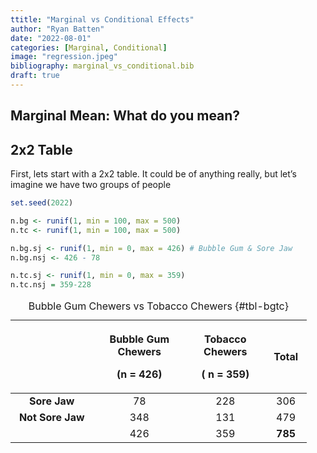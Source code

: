 ```yaml
---
ttitle: "Marginal vs Conditional Effects"
author: "Ryan Batten"
date: "2022-08-01"
categories: [Marginal, Conditional]
image: "regression.jpeg"
bibliography: marginal_vs_conditional.bib
draft: true
---
```


## Marginal Mean: What do you mean?

## 2x2 Table

First, lets start with a 2x2 table. It could be of anything really, but let's imagine we have two groups of people

```r

set.seed(2022)

n.bg <- runif(1, min = 100, max = 500)
n.tc <- runif(1, min = 100, max = 500)

n.bg.sj <- runif(1, min = 0, max = 426) # Bubble Gum & Sore Jaw
n.bg.nsj <- 426 - 78

n.tc.sj <- runif(1, min = 0, max = 359)
n.tc.nsj = 359-228

```

+------------------+--------------------+-----------------+---------+
|                  | Bubble Gum Chewers | Tobacco Chewers | Total   |
|                  |                    |                 |         |
|                  | (n = 426)          | ( n = 359)      |         |
+:================:+:==================:+:===============:+:=======:+
| **Sore Jaw**     | 78                 | 228             | 306     |
+------------------+--------------------+-----------------+---------+
| **Not Sore Jaw** | 348                | 131             | 479     |
+------------------+--------------------+-----------------+---------+
|                  | 426                | 359             | **785** |
+------------------+--------------------+-----------------+---------+

: Bubble Gum Chewers vs Tobacco Chewers {#tbl-bgtc}
